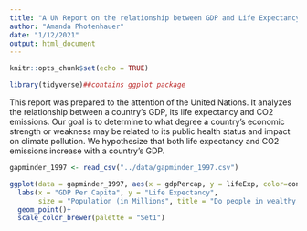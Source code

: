 ```yaml
---
title: "A UN Report on the relationship between GDP and Life Expectancy"
author: "Amanda Photenhauer"
date: "1/12/2021"
output: html_document
---
```


```r
knitr::opts_chunk$set(echo = TRUE)
```

```r
library(tidyverse)##contains ggplot package
```

This report was prepared to the attention of the United Nations. It analyzes the relationship between a country's GDP, its life expectancy and CO2 emissions. Our goal is to determine to what degree a country’s economic strength or weakness may be related to its public health status and impact on climate pollution. We hypothesize that both life expectancy and CO2 emissions increase with a country's GDP.

```r
gapminder_1997 <- read_csv("../data/gapminder_1997.csv")
```

```r
ggplot(data = gapminder_1997, aes(x = gdpPercap, y = lifeExp, color=continent)) +
  labs(x = "GDP Per Capita", y = "Life Expectancy", 
       size = "Population (in Millions", title = "Do people in wealthy countries live longer?")+
  geom_point()+
  scale_color_brewer(palette = "Set1")
```